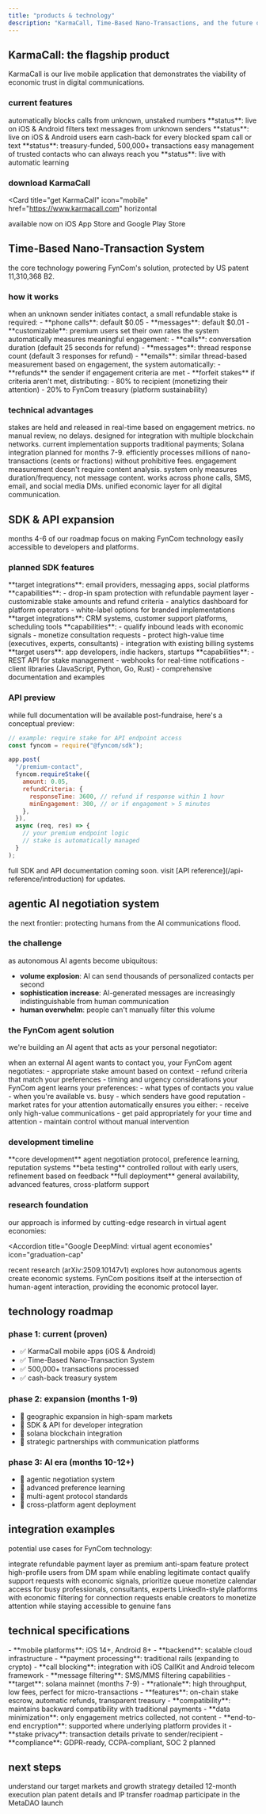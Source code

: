```yaml
---
title: "products & technology"
description: "KarmaCall, Time-Based Nano-Transactions, and the future of agentic AI negotiation"
---
```


## KarmaCall: the flagship product

KarmaCall is our live mobile application that demonstrates the viability of economic trust in digital communications.

### current features

<CardGroup cols={2}>
  <Card title="unknown call blocking" icon="phone-slash">
    automatically blocks calls from unknown, unstaked numbers **status**: live
    on iOS & Android
  </Card>
  <Card title="text filtering" icon="comment-slash">
    filters text messages from unknown senders **status**: live on iOS & Android
  </Card>
  <Card title="cash-back rewards" icon="money-bill-1">
    users earn cash-back for every blocked spam call or text **status**:
    treasury-funded, 500,000+ transactions
  </Card>
  <Card title="whitelist management" icon="list-check">
    easy management of trusted contacts who can always reach you **status**:
    live with automatic learning
  </Card>
</CardGroup>

### download KarmaCall

<Card
  title="get KarmaCall"
  icon="mobile"
  href="https://www.karmacall.com"
  horizontal
>
  available now on iOS App Store and Google Play Store
</Card>

## Time-Based Nano-Transaction System

the core technology powering FynCom's solution, protected by US patent 11,310,368 B2.

### how it works

<Steps>
  <Step title="stake placement">
    when an unknown sender initiates contact, a small refundable stake is
    required: - **phone calls**: default $0.05 - **messages**: default $0.01 -
    **customizable**: premium users set their own rates
  </Step>
  <Step title="engagement measurement">
    the system automatically measures meaningful engagement: - **calls**:
    conversation duration (default 25 seconds for refund) - **messages**: thread
    response count (default 3 responses for refund) - **emails**: similar
    thread-based measurement
  </Step>
  <Step title="automatic settlement">
    based on engagement, the system automatically: - **refunds** the sender if
    engagement criteria are met - **forfeit stakes** if criteria aren't met,
    distributing: - 80% to recipient (monetizing their attention) - 20% to
    FynCom treasury (platform sustainability)
  </Step>
</Steps>

### technical advantages

<AccordionGroup>
  <Accordion title="real-time processing" icon="bolt">
    stakes are held and released in real-time based on engagement metrics. no
    manual review, no delays.
  </Accordion>
  <Accordion title="blockchain-ready" icon="link">
    designed for integration with multiple blockchain networks. current
    implementation supports traditional payments; Solana integration planned for
    months 7-9.
  </Accordion>
  <Accordion title="scalable micro-transactions" icon="chart-line">
    efficiently processes millions of nano-transactions (cents or fractions)
    without prohibitive fees.
  </Accordion>
  <Accordion title="privacy-preserving" icon="shield">
    engagement measurement doesn't require content analysis. system only
    measures duration/frequency, not message content.
  </Accordion>
  <Accordion title="cross-platform" icon="layer-group">
    works across phone calls, SMS, email, and social media DMs. unified economic
    layer for all digital communication.
  </Accordion>
</AccordionGroup>

## SDK & API expansion

months 4-6 of our roadmap focus on making FynCom technology easily accessible to developers and platforms.

### planned SDK features

<Tabs>
  <Tab title="communications platforms">
    **target integrations**: email providers, messaging apps, social platforms
    **capabilities**: - drop-in spam protection with refundable payment layer -
    customizable stake amounts and refund criteria - analytics dashboard for
    platform operators - white-label options for branded implementations
  </Tab>
  <Tab title="business applications">
    **target integrations**: CRM systems, customer support platforms, scheduling
    tools **capabilities**: - qualify inbound leads with economic signals -
    monetize consultation requests - protect high-value time (executives,
    experts, consultants) - integration with existing billing systems
  </Tab>
  <Tab title="developer tools">
    **target users**: app developers, indie hackers, startups **capabilities**:
    - REST API for stake management - webhooks for real-time notifications -
    client libraries (JavaScript, Python, Go, Rust) - comprehensive
    documentation and examples
  </Tab>
</Tabs>

### API preview

while full documentation will be available post-fundraise, here's a conceptual preview:

```javascript
// example: require stake for API endpoint access
const fyncom = require("@fyncom/sdk");

app.post(
  "/premium-contact",
  fyncom.requireStake({
    amount: 0.05,
    refundCriteria: {
      responseTime: 3600, // refund if response within 1 hour
      minEngagement: 300, // or if engagement > 5 minutes
    },
  }),
  async (req, res) => {
    // your premium endpoint logic
    // stake is automatically managed
  }
);
```

<Note>
  full SDK and API documentation coming soon. visit [API
  reference](/api-reference/introduction) for updates.
</Note>

## agentic AI negotiation system

the next frontier: protecting humans from the AI communications flood.

### the challenge

as autonomous AI agents become ubiquitous:

- **volume explosion**: AI can send thousands of personalized contacts per second
- **sophistication increase**: AI-generated messages are increasingly indistinguishable from human communication
- **human overwhelm**: people can't manually filter this volume

### the FynCom agent solution

we're building an AI agent that acts as your personal negotiator:

<Steps>
  <Step title="agent-to-agent negotiation">
    when an external AI agent wants to contact you, your FynCom agent
    negotiates: - appropriate stake amount based on context - refund criteria
    that match your preferences - timing and urgency considerations
  </Step>
  <Step title="intelligent filtering">
    your FynCom agent learns your preferences: - what types of contacts you
    value - when you're available vs. busy - which senders have good reputation
    - market rates for your attention
  </Step>
  <Step title="optimal outcomes">
    automatically ensures you either: - receive only high-value communications -
    get paid appropriately for your time and attention - maintain control
    without manual intervention
  </Step>
</Steps>

### development timeline

<CardGroup cols={3}>
  <Card title="months 10-11" icon="code">
    **core development** agent negotiation protocol, preference learning,
    reputation systems
  </Card>
  <Card title="month 12" icon="flask">
    **beta testing** controlled rollout with early users, refinement based on
    feedback
  </Card>
  <Card title="year 2+" icon="rocket">
    **full deployment** general availability, advanced features, cross-platform
    support
  </Card>
</CardGroup>

### research foundation

our approach is informed by cutting-edge research in virtual agent economies:

<Accordion
  title="Google DeepMind: virtual agent economies"
  icon="graduation-cap"
>
  recent research (arXiv:2509.10147v1) explores how autonomous agents create
  economic systems. FynCom positions itself at the intersection of human-agent
  interaction, providing the economic protocol layer.
</Accordion>

## technology roadmap

### phase 1: current (proven)

- ✅ KarmaCall mobile apps (iOS & Android)
- ✅ Time-Based Nano-Transaction System
- ✅ 500,000+ transactions processed
- ✅ cash-back treasury system

### phase 2: expansion (months 1-9)

- 🔨 geographic expansion in high-spam markets
- 🔨 SDK & API for developer integration
- 🔨 solana blockchain integration
- 🔨 strategic partnerships with communication platforms

### phase 3: AI era (months 10-12+)

- 🔮 agentic negotiation system
- 🔮 advanced preference learning
- 🔮 multi-agent protocol standards
- 🔮 cross-platform agent deployment

## integration examples

potential use cases for FynCom technology:

<CardGroup cols={2}>
  <Card title="email providers" icon="envelope">
    integrate refundable payment layer as premium anti-spam feature
  </Card>
  <Card title="social platforms" icon="users">
    protect high-profile users from DM spam while enabling legitimate contact
  </Card>
  <Card title="customer support" icon="headset">
    qualify support requests with economic signals, prioritize queue
  </Card>
  <Card title="scheduling tools" icon="calendar">
    monetize calendar access for busy professionals, consultants, experts
  </Card>
  <Card title="professional networks" icon="briefcase">
    LinkedIn-style platforms with economic filtering for connection requests
  </Card>
  <Card title="creator platforms" icon="video">
    enable creators to monetize attention while staying accessible to genuine
    fans
  </Card>
</CardGroup>

## technical specifications

<Tabs>
  <Tab title="current infrastructure">
    - **mobile platforms**: iOS 14+, Android 8+ - **backend**: scalable cloud
    infrastructure - **payment processing**: traditional rails (expanding to
    crypto) - **call blocking**: integration with iOS CallKit and Android
    telecom framework - **message filtering**: SMS/MMS filtering capabilities
  </Tab>
  <Tab title="blockchain integration">
    - **target**: solana mainnet (months 7-9) - **rationale**: high throughput,
    low fees, perfect for micro-transactions - **features**: on-chain stake
    escrow, automatic refunds, transparent treasury - **compatibility**:
    maintains backward compatibility with traditional payments
  </Tab>
  <Tab title="security & privacy">
    - **data minimization**: only engagement metrics collected, not content -
    **end-to-end encryption**: supported where underlying platform provides it -
    **stake privacy**: transaction details private to sender/recipient -
    **compliance**: GDPR-ready, CCPA-compliant, SOC 2 planned
  </Tab>
</Tabs>

## next steps

<CardGroup cols={2}>
  <Card title="see the market" icon="globe" href="/market">
    understand our target markets and growth strategy
  </Card>
  <Card title="view roadmap" icon="map" href="/roadmap">
    detailed 12-month execution plan
  </Card>
  <Card title="review IP strategy" icon="file-contract" href="/ip-strategy">
    patent details and IP transfer roadmap
  </Card>
  <Card title="invest now" icon="rocket" href="/investment-overview">
    participate in the MetaDAO launch
  </Card>
</CardGroup>
